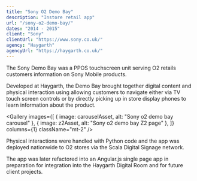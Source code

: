 ```yaml
---
title: "Sony O2 Demo Bay"
description: "Instore retail app"
url: "/sony-o2-demo-bay/"
dates: "2014 - 2015"
client: "Sony"
clientUrl: "https://www.sony.co.uk/"
agency: "Haygarth"
agencyUrl: "https://haygarth.co.uk/"
---
```




The Sony Demo Bay was a PPOS touchscreen unit serving O2 retails customers information on Sony Mobile products.

Developed at Haygarth, the Demo Bay brought together digital content and physical interaction using allowing customers to navigate either via TV touch screen controls or by directly picking up in store display phones to learn information about the product.

<Gallery
  images={[
    { image: carouselAsset, alt: "Sony o2 demo bay carousel" },
    { image: z2Asset, alt: "Sony o2 demo bay Z2 page" },
  ]}
  columns={1}
  className="mt-2"
/>

Physical interactions were handled with Python code and the app was deployed nationwide to O2 stores via the Scala Digital Signage network.

The app was later refactored into an Angular.js single page app in preparation for integration into the Haygarth Digital Room and for future client projects.
